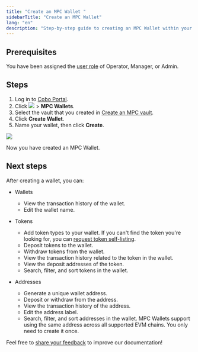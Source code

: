 ```yaml
---
title: "Create an MPC Wallet "
sidebarTitle: "Create an MPC Wallet"
lang: "en"
description: "Step-by-step guide to creating an MPC Wallet within your vault on Cobo Portal."
---
```


## Prerequisites

You have been assigned the [user role](/en/portal/organization/roles-and-permissions) of Operator, Manager, or Admin.

## Steps

1. Log in to [Cobo Portal](https://portal.cobo.com/login).
2. Click <img src="/en/images/mpc-wallet/wallets-icon.svg" className="icon"></img> > **MPC Wallets**.
3. Select the vault that you created in [Create an MPC vault](/en/portal/mpc-wallets/ocw/create-mpc-vault).
4. Click **Create Wallet**.
5. Name your wallet, then click **Create**.
<img src="/en/images/mpc-wallet/create-mpc-wallet.png" className="screenshot_full_screen"/>

Now you have created an MPC Wallet.

## Next steps

After creating a wallet, you can:

- Wallets
    - View the transaction history of the wallet.
    - Edit the wallet name.

- Tokens
    - Add token types to your wallet. If you can't find the token you're looking for, you can [request token self-listing](/en/portal/self-service-token-listing).
    - Deposit tokens to the wallet.
    - Withdraw tokens from the wallet.
    - View the transaction history related to the token in the wallet.
    - View the deposit addresses of the token.
    - Search, filter, and sort tokens in the wallet.

- Addresses
    - Generate a unique wallet address.
    - Deposit or withdraw from the address.
    - View the transaction history of the address.
    - Edit the address label.
    - Search, filter, and sort addresses in the wallet.
    <Note>MPC Wallets support using the same address across all supported EVM chains. You only need to create it once.</Note>


<Tip>Feel free to [share your feedback](https://forms.zohopublic.com/cobo/form/DocumentFeedbackForm/formperma/QvLOhxJv1_JMsJ-1dleZ8Itb_7rzN-LtgvsDdxosoVI?referrername=manuals) to improve our documentation!</Tip>